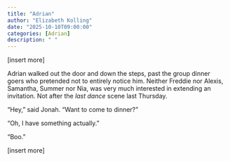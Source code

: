 ```yaml
---
title: "Adrian"
author: "Elizabeth Kolling"
date: "2025-10-10T09:00:00"
categories: [Adrian]
description: " "
---
```


[insert more]

Adrian walked out the door and down the steps, past the group dinner goers who pretended not to entirely notice him. Neither Freddie nor Alexis, Samantha, Summer nor Nia, was very much interested in extending an invitation. Not after the *last dance* scene last Thursday.  

“Hey,” said Jonah. “Want to come to dinner?”

“Oh, I have something actually.”

“Boo.”

[insert more]